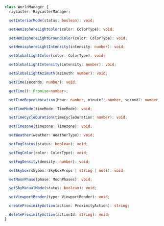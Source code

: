 ```ts
class WorldManager {
  raycaster: RaycasterManager;

  setInteriorMode(status: boolean): void;

  setHemisphereLightColor(color: ColorType): void;

  setHemisphereLightGroundColor(color: ColorType): void;

  setHemisphereLightIntensity(intensity: number): void;

  setGlobalLightColor(color: ColorType): void;

  setGlobalLightIntensity(intensity: number): void;

  setGlobalLightAzimuth(azimuth: number): void;

  setTime(seconds: number): void;

  getTime(): Promise<number>;

  setTimeRepresentation(hour: number, minute?: number, second?: number): void;

  setTimeMode(timeMode: TimeMode): void;

  setTimeCycleDuration(timeCycleDuration: number): void;

  setTimezone(timezone: Timezone): void;

  setWeather(weather: WeatherType): void;

  setFogStatus(status: boolean): void;

  setFogColor(color: ColorType): void;

  setFogDensity(density: number): void;

  setSkybox(skybox: SkyboxProps | string | null): void;

  setMoonPhase(phase: MoonPhases): void;

  setSkyManualMode(status: boolean): void;

  setViewportRender(type: ViewportRender): void;

  createProximityAction(action: ProximityAction): string;

  deleteProximityAction(actionId: string): void;
}
```
